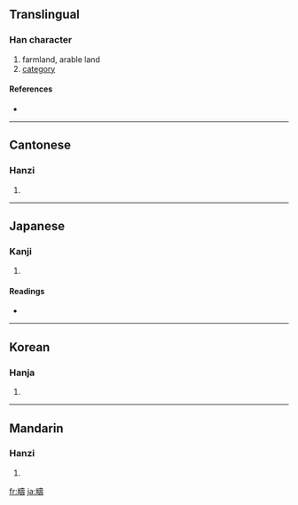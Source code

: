 {{see|畴}}
==Translingual==

===Han character===
{{Han char|rn=102|rad=田|as=14|sn=19|four=6404<sub>1</sub>|canj=田土弓戈 (WGNI)}}

# farmland, arable land
# [[category]]

====References====
* {{Han ref|kx=0766.400|dkj=21967|dj=1177.080|hdz=42553.130|uh=7587|ud=30087|bh=C3A5|bd=50085}}

----

==Cantonese==

===Hanzi===
{{yue-hanzi|jyut=|y=chau4}}

# {{defn|Cantonese}}

----

==Japanese==

===Kanji===
{{ja-kanji|grade=|rs=田14}}

# {{defn|Japanese}}

====Readings====
* {{ja-readings|on=[[ちゅう]] (chū)|kun=[[うね]] (une), [[たぐい]] (tagui)|nanori=}}

----

==Korean==

===Hanja===
{{ko-hanja|hangeul=주|eumhun=|rv=ju|mr=chu|y=cwu}}

# {{defn|Korean}}

----

==Mandarin==

===Hanzi===
{{cmn-hanzi|sim=畴|pin=[[chóu]] ([[chou2]]), [[pì]] ([[pi4]])|wg=ch'ou<sup>2</sup>, p'i<sup>4</sup>}}

# {{defn|Mandarin}}

[[fr:疇]]
[[ja:疇]]